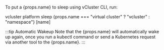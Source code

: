 
<p>To put a {props.name} to sleep using vCluster CLI, run:</p>
<CodeBlock>
vcluster platform sleep {props.name === "virtual cluster" ? "vcluster" : "namespace"} [name]
</CodeBlock>

:::tip Automatic Wakeup
<span>Note that the {props.name} will automatically wake up again, once you run a kubectl command or send a Kubernetes request via another tool to the {props.name}.</span>
:::
